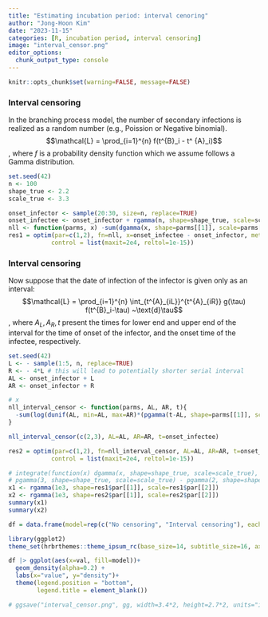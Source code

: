 ```yaml
---
title: "Estimating incubation period: interval cenoring"
author: "Jong-Hoon Kim"
date: "2023-11-15"
categories: [R, incubation period, interval censoring]
image: "interval_censor.png"
editor_options: 
  chunk_output_type: console
---
```


```r
knitr::opts_chunk$set(warning=FALSE, message=FALSE) 
```

### Interval censoring

In the branching process model, the number of secondary infections is realized as a random number (e.g., Poission or Negative binomial).
$$\mathcal{L} = \prod_{i=1}^{n} f(t^{B}_i - t^
{A}_i)$$
, where $f$ is a probability density function which we assume follows a Gamma distribution.
```r
set.seed(42)
n <- 100
shape_true <- 2.2
scale_true <- 3.3

onset_infector <- sample(20:30, size=n, replace=TRUE)
onset_infectee <- onset_infector + rgamma(n, shape=shape_true, scale=scale_true)
nll <- function(parms, x) -sum(dgamma(x, shape=parms[[1]], scale=parms[[2]], log=TRUE))
res1 = optim(par=c(1,2), fn=nll, x=onset_infectee - onset_infector, method = "Nelder-Mead",
            control = list(maxit=2e4, reltol=1e-15))
```

### Interval censoring

Now suppose that the date of infection of the infector is given only as an interval: $$\mathcal{L} = \prod_{i=1}^{n} \int_{t^{A}_{iL}}^{t^{A}_{iR}} g(\tau) f(t^{B}_i-\tau) ~\text{d}\tau$$
, where $A_L, A_R, t$ present the times for lower end and upper end of the interval for the time of onset of the infector, and the onset time of the infectee, respectively. 
```r
set.seed(42)
L <- - sample(1:5, n, replace=TRUE)
R <- - 4*L # this will lead to potentially shorter serial interval
AL <- onset_infector + L
AR <- onset_infector + R

# x
nll_interval_censor <- function(parms, AL, AR, t){
  -sum(log(dunif(AL, min=AL, max=AR)*(pgamma(t-AL, shape=parms[[1]], scale=parms[[2]]) - pgamma(t-AR, shape=parms[[1]], scale=parms[[2]]))))
}

nll_interval_censor(c(2,3), AL=AL, AR=AR, t=onset_infectee)

res2 = optim(par=c(1,2), fn=nll_interval_censor, AL=AL, AR=AR, t=onset_infectee, method = "Nelder-Mead",
            control = list(maxit=2e4, reltol=1e-15))

# integrate(function(x) dgamma(x, shape=shape_true, scale=scale_true), lower=2, upper=3)
# pgamma(3, shape=shape_true, scale=scale_true) - pgamma(2, shape=shape_true, scale=scale_true) 
x1 <- rgamma(1e3, shape=res1$par[[1]], scale=res1$par[[2]])
x2 <- rgamma(1e3, shape=res2$par[[1]], scale=res2$par[[2]])
summary(x1)
summary(x2)

df = data.frame(model=rep(c("No censoring", "Interval censoring"), each=1e3), val=c(x1,x2))

library(ggplot2)
theme_set(hrbrthemes::theme_ipsum_rc(base_size=14, subtitle_size=16, axis_title_size=12))

df |> ggplot(aes(x=val, fill=model))+
  geom_density(alpha=0.2) +
  labs(x="value", y="density")+
  theme(legend.position = "bottom", 
        legend.title = element_blank()) 

# ggsave("interval_censor.png", gg, width=3.4*2, height=2.7*2, units="in")
  
```

